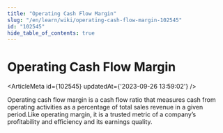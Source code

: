 ```yaml
---
title: "Operating Cash Flow Margin"
slug: "/en/learn/wiki/operating-cash-flow-margin-102545"
id: "102545"
hide_table_of_contents: true
---
```



# Operating Cash Flow Margin

<ArticleMeta id={102545} updatedAt={'2023-09-26 13:59:02'} />
<div className='border-solid border-b border-t-0 my-4 border-[var(--ifm-color-gray-300)]' />

Operating cash flow margin is a cash flow ratio that measures cash from operating activities as a percentage of total sales revenue in a given period.Like operating margin, it is a trusted metric of a company’s profitability and efficiency and its earnings quality.
